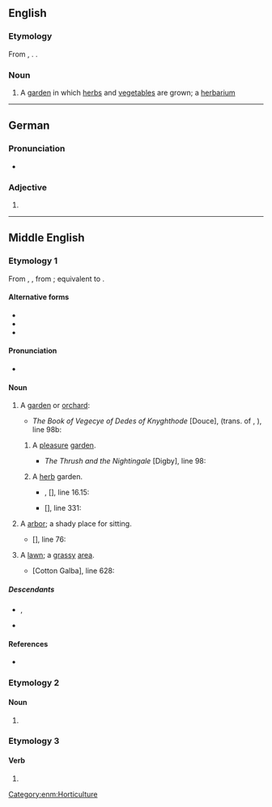 {{also|Herber}}
==English==

===Etymology===
From {{inh|en|enm|herber}}, {{m|enm|erber||pleasure garden; herb garden}}. {{doublet|en|arbour}}.

===Noun===
{{en-noun}}

# {{lb|en|rare}} A [[garden]] in which [[herb]]s and [[vegetable]]s are grown; a [[herbarium]]

----

==German==

===Pronunciation===
* {{audio|de|De-herber.ogg|Audio}}

===Adjective===
{{head|de|adjective form}}

# {{de-adj form of|herb}}

----

==Middle English==

===Etymology 1===
From {{bor|enm|xno|herber}}, {{m|fro|erber||garden}}, from {{m|fro|erbe||grass, herb}}; equivalent to {{af|enm|herbe|-er}}.

====Alternative forms====
* {{alter|enm|eerbir|erbare|erbayre|erber|erbere|herbere|herbier}}
* {{alter|enm|arber|arbere||influenced by {{cog|la|arbor||tree}}}}
* {{alter|enm|herbergh|herbarwe||influenced by {{m|enm|herberwe||harbor}}}}

====Pronunciation====
* {{IPA|enm|/ɛrˈbɛːr/|/ɛrˈbeːr/|/ˈɛrbər/|/ɛːrb-/}}

====Noun====
{{enm-noun}}

# A [[garden]] or [[orchard]]:
#* {{circa|1450}} ''The Book of Vegecye of Dedes of Knyghthode'' [Douce], (trans. of {{w|Vegetius}}, ''{{w|De re militari}}''), line 98b:
#*: {{quote|enm|Also loke þyn gardynes and orchardes & '''erberes''' with-ynne þe citee be wel I-tyled, as wel for profite & nede as for honest disport.}}
## A [[pleasure]] [[garden]].
##* {{circa|1300}} ''The Thrush and the Nightingale'' [Digby], line 98:
##*: {{quote|enm|'Ich habbe leue to ben here, In orchard and in '''erbere''' Mine songes for to singe.}}
## A [[herb]] garden.
##* {{circa|1400}} {{w|William Langland}}, ''{{w|Piers Plowman}}'' <nowiki>[</nowiki>{{w|Codex Laud|Laud Misc.}}<nowiki>]</nowiki>, line 16.15:
##*: {{quote|enm|Herte hatte þe '''erber''' þat it in groweth.}}
##* {{circa|1400}} ''{{w|Kyng Alisaunder}}'' <nowiki>[</nowiki>{{w|Codex Laud|Laud Misc.}}<nowiki>]</nowiki>, line 331:
##*: {{quote|enm|Herbes he took in on '''herbere''' And stamped hem in a mortere.}}
# A [[arbor]]; a shady place for sitting.
#* {{circa|1330}} ''{{w|The Seven Sages of Rome}}'' <nowiki>[</nowiki>{{w|Auchinlek manuscript|Auchinlek}}<nowiki>]</nowiki>, line 76:
#*: {{quote|enm|Þe louerd had o gardin; A wel fair ympe is þar in; A fair '''herber''' hit ouer spredez.}}
# A [[lawn]]; a [[grass]]y [[area]].
#* {{circa|1425}} ''{{w|The Seven Sages of Rome}}'' [Cotton Galba], line 628:
#*: {{quote|enm|He had ordaynd..A faire gardine..Þare stode a faire pine-appel tre..And vnder it was an '''herber''' grene.}}

=====Descendants=====
* {{desc|en|herber}}, {{l|en|arbour}}
* {{desc|sco|herber|q=obsolete}}

====References====
* {{R:MED Online|hē̆rbẹ̄r|n.(1)|id=MED20456}}

===Etymology 2===

====Noun====
{{head|enm|noun}}

# {{alt form|enm|herberwe}}

===Etymology 3===

====Verb====
{{head|enm|verb}}

# {{alt form|enm|herberwen}}


[[Category:enm:Horticulture]]